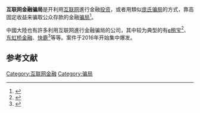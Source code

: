 {{多個問題|
{{orphan|time=2016-10-11T16:40:40+00:00}}
{{globalize|time=2016-10-10T22:53:07+00:00}}
{{original research|time=2016-10-10T22:53:07+00:00}}
}}
'''互联网金融骗局'''是开利用[[互联网|互联网]]進行金融[[投资|投资]]，或者用類似[[庞氏骗局|庞氏骗局]]的方式，靠高固定收益来骗取公众存款的金融[[詐騙|骗局]]<ref>{{Cite web |url=http://www.epochweekly.com/b5/491/16724p3.htm |title=網路金融騙局多 步步設局誘投資 |accessdate=2016-10-11 |archive-date=2019-09-17 |archive-url=https://web.archive.org/web/20190917160744/https://www.epochweekly.com/b5/491/16724p3.htm |dead-url=no }}</ref>。

中國大陸也有許多利用互联网進行金融骗局的公司，其中较为典型的有[[e租宝|e租宝]]<ref name="非法吸存">{{cite news|title=利用“e租宝”非法吸存近1800万|url=http://www.legaldaily.com.cn/index/content/2016-01/13/content_6442679.htm|publisher=法制日报|date=2016-01-13|accessdate=2016年2月1日|deadurl=yes|archiveurl=https://web.archive.org/web/20160216094719/http://www.legaldaily.com.cn/index/content/2016-01/13/content_6442679.htm|archivedate=2016年2月16日}}</ref>、[[东虹桥金融|东虹桥金融]]、[[快鹿|快鹿]]<ref>{{Cite web |url=http://hk.on.cc/hk/bkn/cnt/finance/20160914/bkn-20160914084922712-0914_00842_001.html |title=快鹿系兩平台涉非法集資被立案 |accessdate=2016-10-11 |archive-date=2019-09-13 |archive-url=https://web.archive.org/web/20190913010221/https://hk.on.cc/hk/bkn/cnt/finance/20160914/bkn-20160914084922712-0914_00842_001.html |dead-url=no }}</ref>等等。案件于2016年开始集中爆发。

== 参考文献 ==
{{Reflist|30em}}

[[Category:互联网金融|Category:互联网金融]]
[[Category:骗局|Category:骗局]]